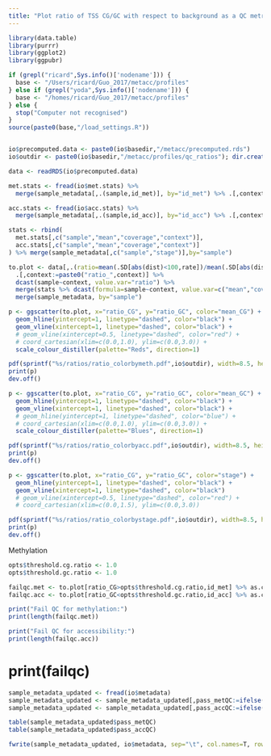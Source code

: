 ```yaml
---
title: "Plot ratio of TSS CG/GC with respect to background as a QC metric"
---
```


```r
library(data.table)
library(purrr)
library(ggplot2)
library(ggpubr)
```

<!-- Define I/O and options -->

```r
if (grepl("ricard",Sys.info()['nodename'])) {
  base <- "/Users/ricard/Guo_2017/metacc/profiles"
} else if (grepl("yoda",Sys.info()['nodename'])) {
  base <- "/homes/ricard/Guo_2017/metacc/profiles"
} else {
  stop("Computer not recognised")
}
source(paste0(base,"/load_settings.R"))


io$precomputed.data <- paste0(io$basedir,"/metacc/precomputed.rds")
io$outdir <- paste0(io$basedir,"/metacc/profiles/qc_ratios"); dir.create(io$outdir, showWarnings = F)
```

<!-- Load pre-computed object -->

```r
data <- readRDS(io$precomputed.data)
```

<!-- Load genome-wide global methylation and accessibility rates -->

```r
met.stats <- fread(io$met.stats) %>%
  merge(sample_metadata[,.(sample,id_met)], by="id_met") %>% .[,context:="CG"]

acc.stats <- fread(io$acc.stats) %>%
  merge(sample_metadata[,.(sample,id_acc)], by="id_acc") %>% .[,context:="GC"]

stats <- rbind(
  met.stats[,c("sample","mean","coverage","context")],
  acc.stats[,c("sample","mean","coverage","context")]
) %>% merge(sample_metadata[,c("sample","stage")],by="sample")
```

<!-- Calculate CG and GC ratio -->

```r
to.plot <- data[,.(ratio=mean(.SD[abs(dist)<100,rate])/mean(.SD[abs(dist)==2000,rate])), by=c("sample","context")] %>%
  .[,context:=paste0("ratio_",context)] %>%
  dcast(sample~context, value.var="ratio") %>% 
  merge(stats %>% dcast(formula=sample~context, value.var=c("mean","coverage")), by="sample") %>%
  merge(sample_metadata, by="sample")
```

<!-- Plot CG ratio vs GC ratio -->

```r
p <- ggscatter(to.plot, x="ratio_CG", y="ratio_GC", color="mean_CG") +
  geom_hline(yintercept=1, linetype="dashed", color="black") +
  geom_vline(xintercept=1, linetype="dashed", color="black") +
  # geom_vline(xintercept=0.5, linetype="dashed", color="red") +
  # coord_cartesian(xlim=c(0.0,1.0), ylim=c(0.0,3.0)) +
  scale_colour_distiller(palette="Reds", direction=1)

pdf(sprintf("%s/ratios/ratio_colorbymeth.pdf",io$outdir), width=8.5, height=5)
print(p)
dev.off()
```

```r
p <- ggscatter(to.plot, x="ratio_CG", y="ratio_GC", color="mean_GC") +
  geom_hline(yintercept=1, linetype="dashed", color="black") +
  geom_vline(xintercept=1, linetype="dashed", color="black") +
  # geom_hline(yintercept=1, linetype="dashed", color="blue") +
  # coord_cartesian(xlim=c(0.0,1.0), ylim=c(0.0,3.0)) +
  scale_colour_distiller(palette="Blues", direction=1)

pdf(sprintf("%s/ratios/ratio_colorbyacc.pdf",io$outdir), width=8.5, height=5)
print(p)
dev.off()
```


```r
p <- ggscatter(to.plot, x="ratio_CG", y="ratio_GC", color="stage") +
  geom_hline(yintercept=1, linetype="dashed", color="black") +
  geom_vline(xintercept=1, linetype="dashed", color="black")
  # geom_vline(xintercept=0.5, linetype="dashed", color="red") +
  # coord_cartesian(xlim=c(0.0,1.5), ylim=c(0.0,3.0))

pdf(sprintf("%s/ratios/ratio_colorbystage.pdf",io$outdir), width=8.5, height=5)
print(p)
dev.off()
```
 
 
<!-- Update sample metadata -->
 
Methylation
```r
opts$threshold.cg.ratio <- 1.0
opts$threshold.gc.ratio <- 1.0

failqc.met <- to.plot[ratio_CG>opts$threshold.cg.ratio,id_met] %>% as.character
failqc.acc <- to.plot[ratio_GC<opts$threshold.gc.ratio,id_acc] %>% as.character

print("Fail QC for methylation:")
print(length(failqc.met))

print("Fail QC for accessibility:")
print(length(failqc.acc))
```
 
 

# print(failqc)


<!-- Update sample metadata -->
```r
sample_metadata_updated <- fread(io$metadata)
sample_metadata_updated <- sample_metadata_updated[,pass_metQC:=ifelse(id_met%in%failqc.met,F,T)]
sample_metadata_updated <- sample_metadata_updated[,pass_accQC:=ifelse(id_acc%in%failqc.acc,F,T)]
```

```r
table(sample_metadata_updated$pass_metQC)
table(sample_metadata_updated$pass_accQC)
```

```r
fwrite(sample_metadata_updated, io$metadata, sep="\t", col.names=T, row.names=F, quote=F, na="NA")
```


